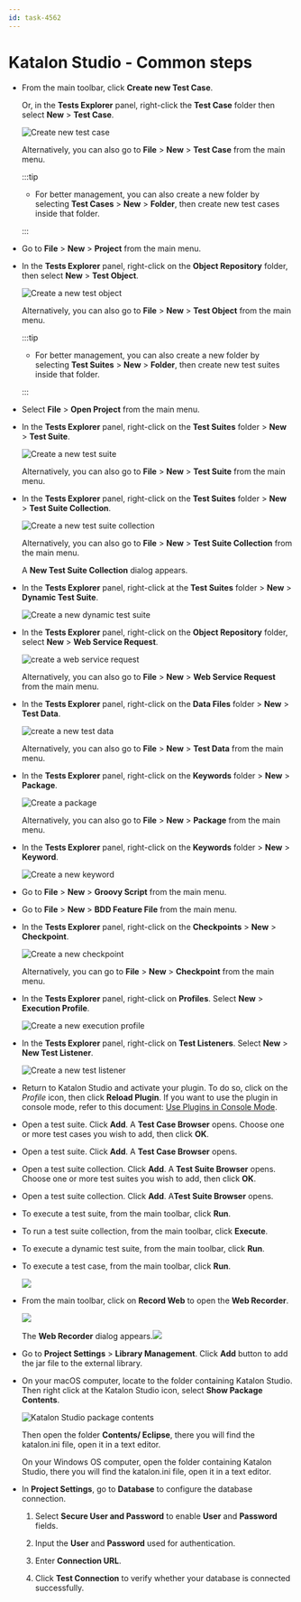 ```yaml
---
id: task-4562
---
```


# Katalon Studio - Common steps

-   From the main toolbar, click **Create new Test Case**.

    Or, in the **Tests Explorer** panel, right-click the **Test Case** folder then select **New** &gt; **Test Case**.

    <img src="/doc_images/Global_reuse/Images_warehouse/Katalon_Studio/Tests_Explorer/KS-8.3.5-Create-new-tc.png" width={500} alt="Create new test case" />

    Alternatively, you can also go to **File** &gt; **New** &gt; **Test Case** from the main menu.

    
    :::tip

    -   For better management, you can also create a new folder by selecting **Test Cases** &gt; **New** &gt; **Folder**, then create new test cases inside that folder.

    :::

-   Go to **File** &gt; **New** &gt; **Project** from the main menu.

-   In the **Tests Explorer** panel, right-click on the **Object Repository** folder, then select **New** &gt; **Test Object**.

    <img src="/doc_images/Global_reuse/Images_warehouse/Katalon_Studio/Tests_Explorer/KS-8.2.5-create-a-test-object.png" width={500} alt="Create a new test object" />

    Alternatively, you can also go to **File** &gt; **New** &gt; **Test Object** from the main menu.

    
    :::tip

    -   For better management, you can also create a new folder by selecting **Test Suites** &gt; **New** &gt; **Folder**, then create new test suites inside that folder.

    :::

-   Select **File** &gt; **Open Project** from the main menu.

-   In the **Tests Explorer** panel, right-click on the **Test Suites** folder &gt; **New** &gt; **Test Suite**.

    <img src="/doc_images/Global_reuse/Images_warehouse/Katalon_Studio/Tests_Explorer/KS-8.2.5-create-test-suite.png" width={500} alt="Create a new test suite" />

    Alternatively, you can also go to **File** &gt; **New** &gt; **Test Suite** from the main menu.

-   In the **Tests Explorer** panel, right-click on the **Test Suites** folder &gt; **New** &gt; **Test Suite Collection**.

    <img src="/doc_images/Global_reuse/Images_warehouse/Katalon_Studio/Tests_Explorer/KS-8.2.5-create-tsc.png" width={500} alt="Create a new test suite collection" />

    Alternatively, you can also go to **File** &gt; **New** &gt; **Test Suite Collection** from the main menu.

    A **New Test Suite Collection** dialog appears.

-   In the **Tests Explorer** panel, right-click at the **Test Suites** folder &gt; **New** &gt; **Dynamic Test Suite**.

    <img src="/doc_images/Global_reuse/Images_warehouse/Katalon_Studio/Tests_Explorer/KS-8.2.5-create-dynamic-ts.png" width={500} alt="Create a new dynamic test suite" />

-   In the **Tests Explorer** panel, right-click on the **Object Repository** folder, select **New** &gt; **Web Service Request**.

    <img src="/doc_images/Global_reuse/Images_warehouse/Katalon_Studio/Tests_Explorer/KS-8.2.5-create-web-service-request.png" width={500} alt="create a web service request" />

    Alternatively, you can also go to **File** &gt; **New** &gt; **Web Service Request** from the main menu.

-   In the **Tests Explorer** panel, right-click on the **Data Files** folder &gt; **New** &gt; **Test Data**.

    <img src="/doc_images/Global_reuse/Images_warehouse/Katalon_Studio/Tests_Explorer/KS-8.2.5-create-test-data.png" width={400} alt="create a new test data" />

    Alternatively, you can also go to **File** &gt; **New** &gt; **Test Data** from the main menu.

-   In the **Tests Explorer** panel, right-click on the **Keywords** folder &gt; **New** &gt; **Package**.

    <img src="/doc_images/Global_reuse/Images_warehouse/Katalon_Studio/Tests_Explorer/KS-8.2.5-create-package.png" width={500} alt="Create a package" />

    Alternatively, you can also go to **File** &gt; **New** &gt; **Package** from the main menu.

-   In the **Tests Explorer** panel, right-click on the **Keywords** folder &gt; **New** &gt; **Keyword**.

    <img src="/doc_images/Global_reuse/Images_warehouse/Katalon_Studio/Tests_Explorer/KS-8.2.5-create-keyword.png" width={500} alt="Create a new keyword" />

-   Go to **File** &gt; **New** &gt; **Groovy Script** from the main menu.

-   Go to **File** &gt; **New** &gt; **BDD Feature File** from the main menu.

-   In the **Tests Explorer** panel, right-click on the **Checkpoints** &gt; **New** &gt; **Checkpoint**.

    <img src="/doc_images/Global_reuse/Images_warehouse/Katalon_Studio/Tests_Explorer/KS-8.2.5-create-checkpoint.png" width={500} alt="Create a new checkpoint" />

    Alternatively, you can go to **File** &gt; **New** &gt; **Checkpoint** from the main menu.

-   In the **Tests Explorer** panel, right-click on **Profiles**. Select **New** &gt; **Execution Profile**.

    <img src="/doc_images/Global_reuse/Images_warehouse/Katalon_Studio/Tests_Explorer/KS-8.2.5-create-execution-profile.png" width={500} alt="Create a new execution profile" />

-   In the **Tests Explorer** panel, right-click on **Test Listeners**. Select **New** &gt; **New Test Listener**.

    <img src="/doc_images/Global_reuse/Images_warehouse/Katalon_Studio/Tests_Explorer/KS-8.2.5-create-test-listener.png" width={500} alt="Create a new test listener" />

-   Return to Katalon Studio and activate your plugin. To do so, click on the *Profile* icon, then click **Reload Plugin**. If you want to use the plugin in console mode, refer to this document: [Use Plugins in Console Mode](https://docs.katalon.com/katalon-studio/docs/kse-use-plugins.html#use-plugins-in-console-mode).

-   Open a test suite. Click **Add**. A **Test Case Browser** opens. Choose one or more test cases you wish to add, then click **OK**.

-   Open a test suite. Click **Add**. A **Test Case Browser** opens.

-   Open a test suite collection. Click **Add**. A **Test Suite Browser** opens. Choose one or more test suites you wish to add, then click **OK**.

-   Open a test suite collection. Click **Add**. A**Test Suite Browser** opens.

-   To execute a test suite, from the main toolbar, click **Run**.

-   To run a test suite collection, from the main toolbar, click **Execute**.

-   To execute a dynamic test suite, from the main toolbar, click **Run**.

-   To execute a test case, from the main toolbar, click **Run**.

    <img src="/doc_images/Global_reuse/Common_steps/image/ks-run.png" width={250} />

-   From the main toolbar, click on **Record Web** to open the **Web Recorder**.

    <img src="/doc_images/Global_reuse/Common_steps/image/ks-record-web.png" width={400} />

    The **Web Recorder** dialog appears.<img src="/doc_images/Global_reuse/Common_steps/image/ks-web-recorder-dialog.png" width={700} />

-   Go to **Project Settings** &gt; **Library Management**. Click **Add** button to add the jar file to the external library.

-   On your macOS computer, locate to the folder containing Katalon Studio. Then right click at the Katalon Studio icon, select **Show Package Contents**.

    <img src="/doc_images/Global_reuse/Common_steps/image/Katalon_Studio_packet_content.png" alt="Katalon Studio package contents" />

    Then open the folder **Contents/ Eclipse**, there you will find the katalon.ini file, open it in a text editor.

    On your Windows OS computer, open the folder containing Katalon Studio, there you will find the katalon.ini file, open it in a text editor.

-   In **Project Settings**, go to **Database** to configure the database connection.

    1.  Select **Secure User and Password** to enable **User** and **Password** fields.

    2.  Input the **User** and **Password** used for authentication.

    3.  Enter **Connection URL**.

    4.  Click **Test Connection** to verify whether your database is connected successfully.


